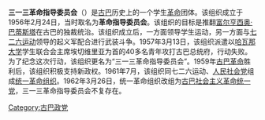 {{Unreferenced|time=2021-10-02T23:14:45+00:00}}
'''三一三革命指导委员会'''（{{lang-es|Directorio Revolucionario 13 de marzo}}）是[[古巴|古巴]]历史上的一个学生[[革命|革命]]团体。该组织成立于1956年2月24日，当时取名为'''革命指导委员会'''。该组织的目标是推翻[[富尔亨西奥·巴蒂斯塔|富尔亨西奥·巴蒂斯塔]]在古巴的独裁统治。该组织成立后，一方面领导学生运动，另一方面与[[七二六运动|七二六运动]]领导的起义军配合进行武装斗争。1957年3月13日，该组织派遣以[[哈瓦那大学|哈瓦那大学]]学生联合会主席埃切维里亚为首的40多名青年攻打古巴总统府，行动失败。为了纪念这次行动，该组织更名为“三一三革命指导委员会”。1959年[[古巴革命|古巴革命]]胜利后，该组织积极支持新政权。1961年7月，该组织同七二六运动、[[人民社会党_(古巴)|人民社会党]]组成[[统一革命组织|统一革命组织]]。1962年3月26日，统一革命组织改组为[[古巴社会主义革命统一党|古巴社会主义革命统一党]]，三一三革命指导委员会不复存在。

[[Category:古巴政党|Category:古巴政党]]